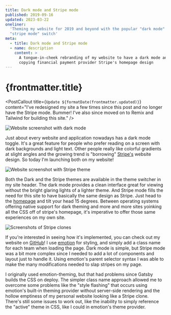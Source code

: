 ```yaml
---
title: Dark mode and Stripe mode
published: 2019-09-16
updated: 2023-03-22
oneliner:
  'Theming my website for 2019 and beyond with the popular "dark mode" and
  "stripe mode" switch'
meta:
  - title: Dark mode and Stripe mode
  - name: description
    content: >
      A tongue-in-cheek rebranding of my website to have a dark mode and a mode
      copying financial payment provider Stripe's homepage design
---
```




# {frontmatter.title}

<PostDate date={frontmatter.published} />

<PostCallout
  title={`Update ${formatDate(frontmatter.updated)}`}
  content="I've redesigned my site a few times since this post and no longer have the Stripe mode. Bummer! I've also since moved on to Remix and Tailwind for building this site."
/>

![Website screenshot with dark mode](/images/posts/dark-mode.png)

Just about every website and application nowadays has a dark mode toggle. It's a
great feature for people who prefer reading on a screen with dark backgrounds
and light text. Other people really like colorful gradients at slight angles and
the growing trend is "borrowing" [Stripe's](https://stripe.com) website design.
So today I'm launching both on my website!

![Website screenshot with Stripe theme](/images/posts/stripe-mode.png)

Both the Dark and the Stripe themes are available in the theme switcher in my
site header. The dark mode provides a clean interface great for viewing without
the bright glaring lights of a lighter theme. And Stripe mode fills the need for
this site to have basically the same design as Stripe. Just head to the
[homepage](/) and tilt your head 15 degrees. Between operating systems offering
native support for dark theming and more and more sites yoinking all the CSS off
of stripe's homepage, it's imperative to offer those same experiences on my own
site.

![Screenshots of Stripe clones](/images/posts/stripe-clones.png)

If you're interested in seeing how it's implemented, you can check out my
website on [GitHub](https://github.com/kennygoff/kennygoff.com)! I use
[emotion](https://emotion.sh) for styling, and simply add a class name for each
team when loading the page. Dark mode is simple, but Stripe mode was a bit more
complex since I needed to add a lot of components and layout just to handle it.
Using emotion's parent selector syntax I was able to make the many modifications
needed to slap stripes on my page.

I originally used emotion-theming, but that had problems since Gatsby builds the
CSS on deploy. The simpler class name approach allowed me to overcome some
problems like the "style flashing" that occurs using emotion's built-in theming
provider without server-side rendering and the hollow emptiness of my personal
website looking like a Stripe clone. There's still some issues to work out, like
the inability to simply reference the "active" theme in CSS, like I could in
emotion's theme provider.
